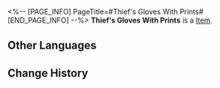 <%-- [PAGE_INFO]
PageTitle=#Thief's Gloves With Prints#
[END_PAGE_INFO] --%>
{{Item Infobox
|id          = 51112
|image       = Item Thief's Gloves With Prints.png
|type        = 
|invCategory = Relics
|rarity      = 4
|effect      = 
|description = A pair of special gloves interlaced with nanomaterials. The prints on its surface can change in real time.
|source1     = [[Cavern of Corrosion: Silvermane Guard Restricted Zone]]
}}
'''Thief's Gloves With Prints''' is a [[Item]].

==Other Languages==
{{Other Languages
|en   = Thief's Gloves With Prints
|zhs  = 怪盗的绘纹手套
|zht  = 怪盜的繪紋手套
|ja   = 怪盗の紋様手袋
|ko   = 괴도의 무늬 장갑
|es   = Guantes con huellas dactilares del ladrón
|fr   = Gants de voleur à empreintes
|ru   = Воровские перчатки с отпечатками
|th   = Thief's Gloves With Prints
|vi   = Găng Tay Hoa Văn Của Kẻ Trộm
|de   = Bemalte Handschuhe des Diebs
|id   = Thief's Gloves With Prints
|pt   = Luvas com Impressões do Ladrão
}}

==Change History==
{{Change History|2.0}}